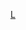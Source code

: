 {{WPSS-cat}}
{{Regional Stub Category|article=[[利比亚|利比亚]]|newstub=Libya-stub|category=利比亚}}

[[Category:非洲小作品|L]]